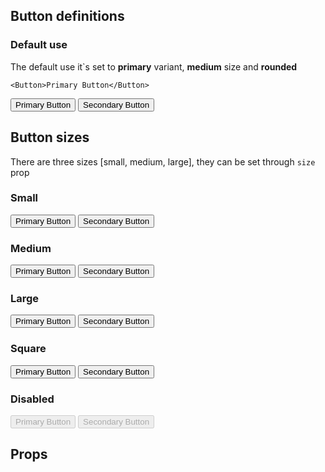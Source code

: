


<Meta title="Button" component={Button} />

## Button definitions

### Default use

The default use it`s set to **primary** variant, **medium** size and **rounded**

`<Button>Primary Button</Button>`

<Preview>
  <Story name="Default">
    <Grid columns={3}>
      <Button>Primary Button</Button>
      <Button variant="secondary">Secondary Button</Button>
    </Grid>
  </Story>
</Preview>

## Button sizes

There are three sizes [small, medium, large], they can be set through `size` prop

### Small

<Preview>
  <Story name="Small">
    <Grid columns={3}>
      <Button size="small" variant="primary">
        Primary Button
      </Button>
      <Button size="small" variant="secondary">
        Secondary Button
      </Button>
    </Grid>
  </Story>
</Preview>

### Medium

<Preview>
  <Story name="Medium">
    <Grid columns={3}>
      <Button size="medium" variant="primary">
        Primary Button
      </Button>
      <Button size="medium" variant="secondary">
        Secondary Button
      </Button>
    </Grid>
  </Story>
</Preview>

### Large

<Preview>
  <Story name="Large">
    <Grid columns={3}>
      <Button size="large" variant="primary">
        Primary Button
      </Button>
      <Button size="large" variant="secondary">
        Secondary Button
      </Button>
    </Grid>
  </Story>
</Preview>

### Square

<Preview>
  <Story name="Square">
    <Grid columns={3}>
      <Button variant="primary">Primary Button</Button>
      <Button variant="secondary">Secondary Button</Button>
    </Grid>
  </Story>
</Preview>

### Disabled

<Preview>
  <Story name="Disabled">
    <Grid columns={3}>
      <Button variant="primary" disabled>
        Primary Button
      </Button>
      <Button variant="secondary" disabled>
        Secondary Button
      </Button>
    </Grid>
  </Story>
</Preview>

## Props

<Props of={Button} />
